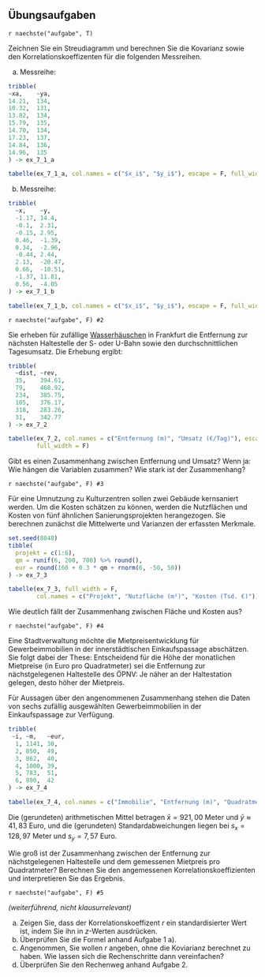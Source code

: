 ## Übungsaufgaben {-}

`r naechste("aufgabe", T)`

Zeichnen Sie ein Streudiagramm und berechnen Sie die Kovarianz sowie den Korrelationskoeffizenten für die folgenden Messreihen.

a) Messreihe:

```r
tribble(
~xa,    ~ya,
14.21,  134,
10.32,  131,
13.82,  134,
15.79,  135,
14.70,  134,
17.23,  137,
14.84,  136,
14.96,  135
) -> ex_7_1_a

tabelle(ex_7_1_a, col.names = c("$x_i$", "$y_i$"), escape = F, full_width = F)
```

b) Messreihe:

```r
tribble(
  ~x,    ~y,
  -1.17, 14.4,
  -0.1,  2.31,
  -0.15, 2.95,
  0.46,  -1.39,
  0.34,  -2.96,
  -0.44, 2.44,
  2.13,  -20.47,
  0.66,  -10.51,
  -1.37, 11.81,
  0.56,  -4.05
) -> ex_7_1_b

tabelle(ex_7_1_b, col.names = c("$x_i$", "$y_i$"), escape = F, full_width = F)
```

`r naechste("aufgabe", F) #2`

Sie erheben für zufällige [Wasserhäuschen](https://frankfurt.de/frankfurt-entdecken-und-erleben/stadtportrait/typisch-frankfurt/wasserhaeuschen) in Frankfurt die Entfernung zur nächsten Haltestelle der S- oder U-Bahn sowie den durchschnittlichen Tagesumsatz. Die Erhebung ergibt:

```r
tribble(
  ~dist, ~rev,
  35,    394.61,
  79,    468.92,
  234,   385.75,
  105,   376.17,
  318,   283.26,
  31,    342.77
) -> ex_7_2

tabelle(ex_7_2, col.names = c("Entfernung (m)", "Umsatz (€/Tag)"), escape = F,
        full_width = F)
```

Gibt es einen Zusammenhang zwischen Entfernung und Umsatz?
Wenn ja: Wie hängen die Variablen zusammen? Wie stark ist der Zusammenhang?


`r naechste("aufgabe", F) #3`

Für eine Umnutzung zu Kulturzentren sollen zwei Gebäude kernsaniert werden. Um die Kosten schätzen zu können, werden die Nutzflächen und Kosten von fünf ähnlichen Sanierungsprojekten herangezogen. Sie berechnen zunächst die Mittelwerte und Varianzen der erfassten Merkmale.

```r
set.seed(8848)
tibble(
  projekt = c(1:6),
  qm = runif(6, 200, 700) %>% round(),
  eur = round(160 + 0.3 * qm + rnorm(6, -50, 50))
) -> ex_7_3

tabelle(ex_7_3, full_width = F,
        col.names = c("Projekt", "Nutzfläche (m²)", "Kosten (Tsd. €)"))
```

Wie deutlich fällt der Zusammenhang zwischen Fläche und Kosten aus?

`r naechste("aufgabe", F) #4`


Eine Stadtverwaltung möchte die Mietpreisentwicklung für Gewerbeimmobilien in der innerstädtischen Einkaufspassage abschätzen. Sie folgt dabei der These: Entscheidend für die Höhe der monatlichen Mietpreise (in Euro pro Quadratmeter) sei die Entfernung zur nächstgelegenen Haltestelle des ÖPNV: Je näher an der Haltestation gelegen, desto höher der Mietpreis.

Für Aussagen über den angenommenen Zusammenhang stehen die Daten von sechs zufällig ausgewählten Gewerbeimmobilien in der Einkaufspassage zur Verfügung.

```r
tribble(
 ~i, ~m,   ~eur,
  1, 1141, 30,
  2, 850,  49,
  3, 862,  40,
  4, 1000, 39,
  5, 783,  51,
  6, 890,  42
) -> ex_7_4

tabelle(ex_7_4, col.names = c("Immobilie", "Entfernung (m)", "Quadratmeterpreis (€)"))
```

Die (gerundeten) arithmetischen Mittel betragen $\bar{x} = 921{,}00$ Meter und $\bar{y} \approx 41{,}83$ Euro, und die (gerundeten) Standardabweichungen liegen bei $s_x = 128{,}97$ Meter und $s_y = 7{,}57$ Euro.

Wie groß ist der Zusammenhang zwischen der Entfernung zur nächstgelegenen Haltestelle und dem gemessenen Mietpreis pro Quadratmeter? Berechnen Sie den angemessenen Korrelationskoeffizienten und interpretieren Sie das Ergebnis.

`r naechste("aufgabe", F) #5`

*(weiterführend, nicht klausurrelevant)*

a) Zeigen Sie, dass der Korrelationskoeffizent $r$ ein standardisierter Wert ist, indem Sie ihn in $z$-Werten ausdrücken.
b) Überprüfen Sie die Formel anhand Aufgabe 1 a).
b) Angenommen, Sie wollen $r$ angeben, ohne die Koviarianz berechnet zu haben. Wie lassen sich die Rechenschritte dann vereinfachen?
c) Überprüfen Sie den Rechenweg anhand Aufgabe 2.
